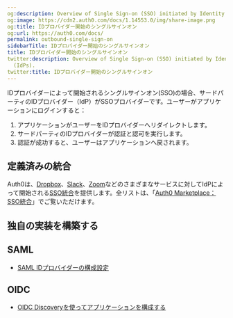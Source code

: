 ```yaml
---
og:description: Overview of Single Sign-on (SSO) initiated by Identity Providers (IdPs).
og:image: https://cdn2.auth0.com/docs/1.14553.0/img/share-image.png
og:title: IDプロバイダー開始のシングルサインオン
og:url: https://auth0.com/docs/
permalink: outbound-single-sign-on
sidebarTitle: IDプロバイダー開始のシングルサインオン
title: IDプロバイダー開始のシングルサインオン
twitter:description: Overview of Single Sign-on (SSO) initiated by Identity Providers
  (IdPs).
twitter:title: IDプロバイダー開始のシングルサインオン
---
```


IDプロバイダーによって開始されるシングルサインオン(SSO)の場合、サードパーティのIDプロバイダー（IdP）がSSOプロバイダーです。ユーザーがアプリケーションにログインすると：

1. アプリケーションがユーザーをIDプロバイダーへリダイレクトします。
2. サードパーティのIDプロバイダーが認証と認可を実行します。
3. 認証が成功すると、ユーザーはアプリケーションへ戻されます。

## 定義済みの統合

Auth0は、[Dropbox](https://marketplace.auth0.com/integrations/dropbox-sso)、[Slack](https://marketplace.auth0.com/integrations/slack-sso)、[Zoom](https://marketplace.auth0.com/integrations/zoom-sso)などのさまざまなサービスに対してIdPによって開始される[SSO統合](/integrations/sso-integrations)を提供します。全リストは、「[Auth0 Marketplace：SSO統合](https://marketplace.auth0.com/features/sso-integrations)」でご覧いただけます。

## 独自の実装を構築する

## SAML

* [SAML IDプロバイダーの構成設定](/saml-configuration/saml-identity-provider-configuration-settings)

## OIDC

* [OIDC Discoveryを使ってアプリケーションを構成する](/applications/configure-applications-with-oidc-discovery)